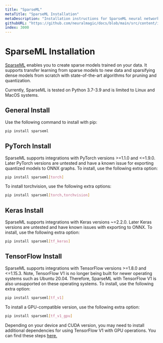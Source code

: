 ```yaml
---
title: "SparseML"
metaTitle: "SparseML Installation"
metaDescription: "Installation instructions for SparseML neural network optimization, training, and sparsification"
githubURL: "https://github.com/neuralmagic/docs/blob/main/src/content/install/get-started/sparseml.mdx"
index: 3000
---
```


# SparseML Installation

[SparseML](/products/sparseml) enables you to create sparse models trained on your data. It supports transfer learning from sparse models to new data and sparsifying dense models from scratch with state-of-the-art algorithms for pruning and quantization.

Currently, SparseML is tested on Python 3.7-3.9 and is limited to Linux and MacOS systems.

## General Install

Use the following command to install with pip:

```bash
pip install sparseml
```

## PyTorch Install

SparseML supports integrations with PyTorch versions >=1.1.0 and <=1.9.0.
Later PyTorch versions are untested and have a known issue for exporting quantized models to ONNX graphs.
To install, use the following extra option:

```bash
pip install sparseml[torch]
```

To install torchvision, use the following extra options:

```bash
pip install sparseml[torch,torchvision]
```

## Keras Install

SparseML supports integrations with Keras versions ~=2.2.0.
Later Keras versions are untested and have known issues with exporting to ONNX.
To install, use the following extra option:

```bash
pip install sparseml[tf_keras]
```

## TensorFlow Install

SparseML supports integrations with TensorFlow versions >=1.8.0 and <=1.15.3.
Note, TensorFlow V1 is no longer being built for newer operating systems such as Ubuntu 20.04.
Therefore, SparseML with TensorFlow V1 is also unsupported on these operating systems.
To install, use the following extra option:

```bash
pip install sparseml[tf_v1]
```

To install a GPU-compatible version, use the following extra option:

```bash
pip install sparseml[tf_v1_gpu]
```

Depending on your device and CUDA version, you may need to install additional dependencies for using TensorFlow V1 with GPU operations.
You can find these steps [here.](https://www.tensorflow.org/install/gpu#older_versions_of_tensorflow)
